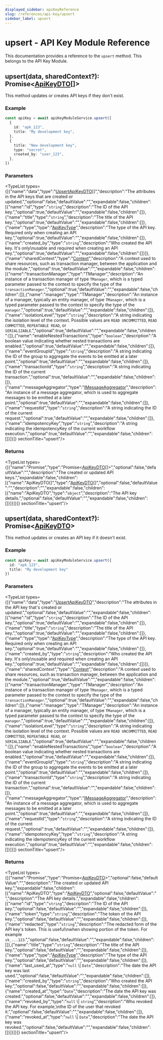 ```yaml
---
displayed_sidebar: apiKeyReference
slug: /references/api-key/upsert
sidebar_label: upsert
---
```



# upsert - API Key Module Reference

This documentation provides a reference to the `upsert` method. This belongs to the API Key Module.

## upsert(data, sharedContext?): Promise&#60;[ApiKeyDTO](../../interfaces/api_key.ApiKeyDTO.mdx)[]&#62;

This method updates or creates API keys if they don't exist.

### Example

```ts
const apiKey = await apiKeyModuleService.upsert([
  {
    id: "apk_123",
    title: "My development key",
  },
  {
    title: "New development key",
    type: "secret",
    created_by: "user_123",
  },
])
```

### Parameters

<TypeList types={[{"name":"data","type":"[UpsertApiKeyDTO](../../interfaces/api_key.UpsertApiKeyDTO.mdx)[]","description":"The attributes in the API keys that are created or updated.","optional":false,"defaultValue":"","expandable":false,"children":[{"name":"id","type":"`string`","description":"The ID of the API key.","optional":true,"defaultValue":"","expandable":false,"children":[]},{"name":"title","type":"`string`","description":"The title of the API key.","optional":true,"defaultValue":"","expandable":false,"children":[]},{"name":"type","type":"[ApiKeyType](../../types/api_key.ApiKeyType.mdx)","description":"The type of the API key. Required only when creating an API key.","optional":true,"defaultValue":"","expandable":false,"children":[]},{"name":"created_by","type":"`string`","description":"Who created the API key. It's only\nusable and required when creating an API key.","optional":true,"defaultValue":"","expandable":false,"children":[]}]},{"name":"sharedContext","type":"[Context](../../interfaces/api_key.Context.mdx)","description":"A context used to share resources, such as transaction manager, between the application and the module.","optional":true,"defaultValue":"","expandable":false,"children":[{"name":"transactionManager","type":"TManager","description":"An instance of a transaction manager of type `TManager`, which is a typed parameter passed to the context to specify the type of the `transactionManager`.","optional":true,"defaultValue":"","expandable":false,"children":[]},{"name":"manager","type":"TManager","description":"An instance of a manager, typically an entity manager, of type `TManager`, which is a typed parameter passed to the context to specify the type of the `manager`.","optional":true,"defaultValue":"","expandable":false,"children":[]},{"name":"isolationLevel","type":"`string`","description":"A string indicating the isolation level of the context. Possible values are `READ UNCOMMITTED`, `READ COMMITTED`, `REPEATABLE READ`, or `SERIALIZABLE`.","optional":true,"defaultValue":"","expandable":false,"children":[]},{"name":"enableNestedTransactions","type":"`boolean`","description":"A boolean value indicating whether nested transactions are enabled.","optional":true,"defaultValue":"","expandable":false,"children":[]},{"name":"eventGroupId","type":"`string`","description":"A string indicating the ID of the group to aggregate the events to be emitted at a later point.","optional":true,"defaultValue":"","expandable":false,"children":[]},{"name":"transactionId","type":"`string`","description":"A string indicating the ID of the current transaction.","optional":true,"defaultValue":"","expandable":false,"children":[]},{"name":"messageAggregator","type":"[IMessageAggregator](../../interfaces/api_key.IMessageAggregator.mdx)","description":"An instance of a message aggregator, which is used to aggregate messages to be emitted at a later point.","optional":true,"defaultValue":"","expandable":false,"children":[]},{"name":"requestId","type":"`string`","description":"A string indicating the ID of the current request.","optional":true,"defaultValue":"","expandable":false,"children":[]},{"name":"idempotencyKey","type":"`string`","description":"A string indicating the idempotencyKey of the current workflow execution.","optional":true,"defaultValue":"","expandable":false,"children":[]}]}]}  sectionTitle="upsert"/>

### Returns

<TypeList types={[{"name":"Promise","type":"Promise&#60;[ApiKeyDTO](../../interfaces/api_key.ApiKeyDTO.mdx)[]&#62;","optional":false,"defaultValue":"","description":"The created or updated API keys.","expandable":false,"children":[{"name":"ApiKeyDTO[]","type":"[ApiKeyDTO](../../interfaces/api_key.ApiKeyDTO.mdx)[]","optional":false,"defaultValue":"","description":"","expandable":false,"children":[{"name":"ApiKeyDTO","type":"`object`","description":"The API key details.","optional":false,"defaultValue":"","expandable":false,"children":[]}]}]}]}  sectionTitle="upsert"/>

## upsert(data, sharedContext?): Promise&#60;[ApiKeyDTO](../../interfaces/api_key.ApiKeyDTO.mdx)&#62;

This method updates or creates an API key if it doesn't exist.

### Example

```ts
const apiKey = await apiKeyModuleService.upsert({
  id: "apk_123",
  title: "My development key"
})
```

### Parameters

<TypeList types={[{"name":"data","type":"[UpsertApiKeyDTO](../../interfaces/api_key.UpsertApiKeyDTO.mdx)","description":"The attributes in the API key that's created or updated.","optional":false,"defaultValue":"","expandable":false,"children":[{"name":"id","type":"`string`","description":"The ID of the API key.","optional":true,"defaultValue":"","expandable":false,"children":[]},{"name":"title","type":"`string`","description":"The title of the API key.","optional":true,"defaultValue":"","expandable":false,"children":[]},{"name":"type","type":"[ApiKeyType](../../types/api_key.ApiKeyType.mdx)","description":"The type of the API key. Required only when creating an API key.","optional":true,"defaultValue":"","expandable":false,"children":[]},{"name":"created_by","type":"`string`","description":"Who created the API key. It's only\nusable and required when creating an API key.","optional":true,"defaultValue":"","expandable":false,"children":[]}]},{"name":"sharedContext","type":"[Context](../../interfaces/api_key.Context.mdx)","description":"A context used to share resources, such as transaction manager, between the application and the module.","optional":true,"defaultValue":"","expandable":false,"children":[{"name":"transactionManager","type":"TManager","description":"An instance of a transaction manager of type `TManager`, which is a typed parameter passed to the context to specify the type of the `transactionManager`.","optional":true,"defaultValue":"","expandable":false,"children":[]},{"name":"manager","type":"TManager","description":"An instance of a manager, typically an entity manager, of type `TManager`, which is a typed parameter passed to the context to specify the type of the `manager`.","optional":true,"defaultValue":"","expandable":false,"children":[]},{"name":"isolationLevel","type":"`string`","description":"A string indicating the isolation level of the context. Possible values are `READ UNCOMMITTED`, `READ COMMITTED`, `REPEATABLE READ`, or `SERIALIZABLE`.","optional":true,"defaultValue":"","expandable":false,"children":[]},{"name":"enableNestedTransactions","type":"`boolean`","description":"A boolean value indicating whether nested transactions are enabled.","optional":true,"defaultValue":"","expandable":false,"children":[]},{"name":"eventGroupId","type":"`string`","description":"A string indicating the ID of the group to aggregate the events to be emitted at a later point.","optional":true,"defaultValue":"","expandable":false,"children":[]},{"name":"transactionId","type":"`string`","description":"A string indicating the ID of the current transaction.","optional":true,"defaultValue":"","expandable":false,"children":[]},{"name":"messageAggregator","type":"[IMessageAggregator](../../interfaces/api_key.IMessageAggregator.mdx)","description":"An instance of a message aggregator, which is used to aggregate messages to be emitted at a later point.","optional":true,"defaultValue":"","expandable":false,"children":[]},{"name":"requestId","type":"`string`","description":"A string indicating the ID of the current request.","optional":true,"defaultValue":"","expandable":false,"children":[]},{"name":"idempotencyKey","type":"`string`","description":"A string indicating the idempotencyKey of the current workflow execution.","optional":true,"defaultValue":"","expandable":false,"children":[]}]}]}  sectionTitle="upsert"/>

### Returns

<TypeList types={[{"name":"Promise","type":"Promise&#60;[ApiKeyDTO](../../interfaces/api_key.ApiKeyDTO.mdx)&#62;","optional":false,"defaultValue":"","description":"The created or updated API key.","expandable":false,"children":[{"name":"ApiKeyDTO","type":"[ApiKeyDTO](../../interfaces/api_key.ApiKeyDTO.mdx)","optional":false,"defaultValue":"","description":"The API key details.","expandable":false,"children":[{"name":"id","type":"`string`","description":"The ID of the API key.","optional":false,"defaultValue":"","expandable":false,"children":[]},{"name":"token","type":"`string`","description":"The token of the API key.","optional":false,"defaultValue":"","expandable":false,"children":[]},{"name":"redacted","type":"`string`","description":"The redacted form of the API key's token. This is useful\nwhen showing portion of the token. For example `sk_...123`.","optional":false,"defaultValue":"","expandable":false,"children":[]},{"name":"title","type":"`string`","description":"The title of the API key.","optional":false,"defaultValue":"","expandable":false,"children":[]},{"name":"type","type":"[ApiKeyType](../../types/api_key.ApiKeyType.mdx)","description":"The type of the API key.","optional":false,"defaultValue":"","expandable":false,"children":[]},{"name":"last_used_at","type":"`null` \\| `Date`","description":"The date the API key was last used.","optional":false,"defaultValue":"","expandable":false,"children":[]},{"name":"created_by","type":"`string`","description":"Who created the API key.","optional":false,"defaultValue":"","expandable":false,"children":[]},{"name":"created_at","type":"`Date`","description":"The date the API key was created.","optional":false,"defaultValue":"","expandable":false,"children":[]},{"name":"revoked_by","type":"`null` \\| `string`","description":"Who revoked the API key. For example,\nthe ID of the user that revoked it.","optional":false,"defaultValue":"","expandable":false,"children":[]},{"name":"revoked_at","type":"`null` \\| `Date`","description":"The date the API key was revoked.","optional":false,"defaultValue":"","expandable":false,"children":[]}]}]}]}  sectionTitle="upsert"/>

